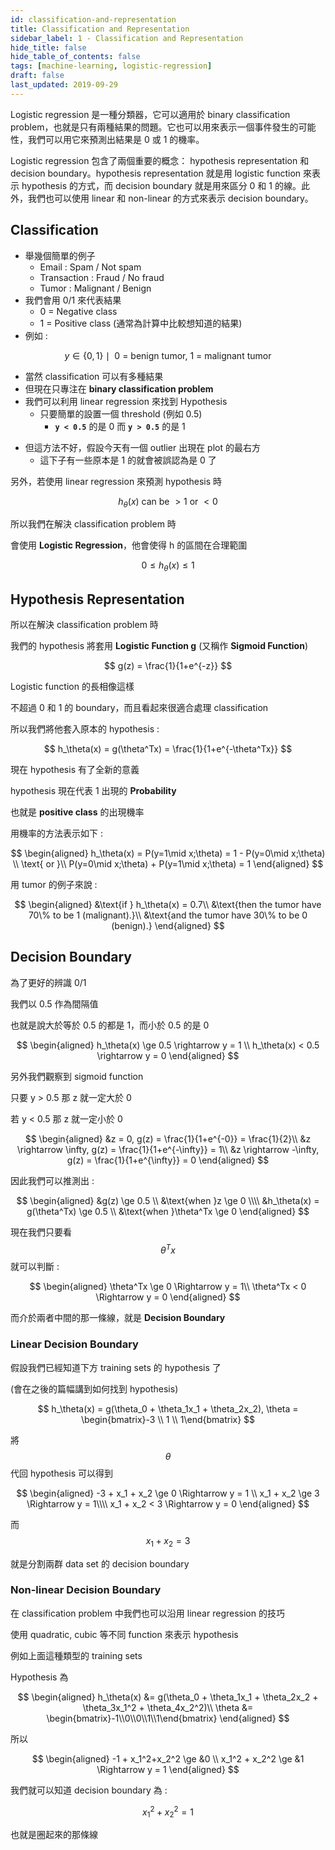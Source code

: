 ```yaml
---
id: classification-and-representation
title: Classification and Representation
sidebar_label: 1 - Classification and Representation
hide_title: false
hide_table_of_contents: false
tags: [machine-learning, logistic-regression]
draft: false
last_updated: 2019-09-29
---
```


Logistic regression 是一種分類器，它可以適用於 binary classification problem，也就是只有兩種結果的問題。它也可以用來表示一個事件發生的可能性，我們可以用它來預測出結果是 0 或 1 的機率。

Logistic regression 包含了兩個重要的概念： hypothesis representation 和 decision boundary。hypothesis representation 就是用 logistic function 來表示 hypothesis 的方式，而 decision boundary 就是用來區分 0 和 1 的線。此外，我們也可以使用 linear 和 non-linear 的方式來表示 decision boundary。

## Classification

- 舉幾個簡單的例子
  - Email : Spam / Not spam
  - Transaction : Fraud / No fraud
  - Tumor : Malignant / Benign
- 我們會用 0/1 來代表結果
  - 0 = Negative class
  - 1 = Positive class \(通常為計算中比較想知道的結果\)
- 例如 :

$$
y \in \left\{0, 1\right\} \mid \text{ 0 = benign tumor, 1 = malignant tumor}
$$

- 當然 classification 可以有多種結果
- 但現在只專注在 **binary classification problem**
- 我們可以利用 linear regression 來找到 Hypothesis
  - 只要簡單的設置一個 threshold \(例如 0.5\)
    - **`y < 0.5`** 的是 0 而 **`y > 0.5`** 的是 1

<fig
  src="/img/learning/machine-learning/03-logistic-regression/01-classification-and-representation/linear_regression_classification.png"
  caption="Linear Regression Classification"
/>

- 但這方法不好，假設今天有一個 outlier 出現在 plot 的最右方
  - 這下子有一些原本是 1 的就會被誤認為是 0 了

<fig
  src="/img/learning/machine-learning/03-logistic-regression/01-classification-and-representation/linear_regression_classification_fail.png"
  caption="Linear Regression Classification Fail"
/>

另外，若使用 linear regression 來預測 hypothesis 時

$$
h_\theta(x) \text{ can be } > 1 \text{ or } < 0
$$

所以我們在解決 classification problem 時

會使用 **Logistic Regression**，他會使得 h 的區間在合理範圍

$$
0 \le h_\theta(x) \le 1
$$

## Hypothesis Representation

所以在解決 classification problem 時

我們的 hypothesis 將套用 **Logistic Function g** \(又稱作 **Sigmoid Function**\)

$$
g(z) = \frac{1}{1+e^{-z}}
$$

Logistic function 的長相像這樣

<fig
  src="/img/learning/machine-learning/03-logistic-regression/01-classification-and-representation/logistic_function_graph.png"
  caption="Logistic Function Graph"
/>

不超過 0 和 1 的 boundary，而且看起來很適合處理 classification

所以我們將他套入原本的 hypothesis :

$$
h_\theta(x) = g(\theta^Tx) = \frac{1}{1+e^{-\theta^Tx}}
$$

現在 hypothesis 有了全新的意義

hypothesis 現在代表 1 出現的 **Probability**

也就是 **positive class** 的出現機率

用機率的方法表示如下 :

$$
\begin{aligned}
h_\theta(x) = P(y=1\mid x;\theta) = 1 - P(y=0\mid x;\theta) \\
\text{ or }\\
P(y=0\mid x;\theta) + P(y=1\mid x;\theta) = 1
\end{aligned}
$$

用 tumor 的例子來說 :

$$
\begin{aligned}
&\text{if } h_\theta(x) = 0.7\\
&\text{then the tumor have 70\% to be 1 (malignant).}\\
&\text{and the tumor have 30\% to be 0 (benign).}
\end{aligned}
$$

## Decision Boundary

為了更好的辨識 0/1

我們以 0.5 作為間隔值

也就是說大於等於 0.5 的都是 1，而小於 0.5 的是 0

$$
\begin{aligned}
h_\theta(x) \ge 0.5 \rightarrow y = 1 \\
h_\theta(x) < 0.5 \rightarrow y = 0
\end{aligned}
$$

另外我們觀察到 sigmoid function

<fig
  src="/img/learning/machine-learning/03-logistic-regression/01-classification-and-representation/sigmoid_function.png"
  caption="Sigmoid Function"
/>

只要 y &gt; 0.5 那 z 就一定大於 0

若 y &lt; 0.5 那 z 就一定小於 0

$$
\begin{aligned}
&z = 0, g(z) = \frac{1}{1+e^{-0}} = \frac{1}{2}\\
&z \rightarrow \infty, g(z) = \frac{1}{1+e^{-\infty}} = 1\\
&z \rightarrow -\infty, g(z) = \frac{1}{1+e^{\infty}} = 0
\end{aligned}
$$

因此我們可以推測出 :

$$
\begin{aligned}
&g(z) \ge 0.5 \\
&\text{when }z \ge 0 \\\\
&h_\theta(x) = g(\theta^Tx) \ge 0.5 \\
&\text{when }\theta^Tx \ge 0
\end{aligned}
$$

現在我們只要看 $$\theta^Tx$$ 就可以判斷 :

$$
\begin{aligned}
\theta^Tx \ge 0 \Rightarrow y = 1\\
\theta^Tx < 0 \Rightarrow y = 0
\end{aligned}
$$

而介於兩者中間的那一條線，就是 **Decision Boundary**

### Linear Decision Boundary

假設我們已經知道下方 training sets 的 hypothesis 了

\(會在之後的篇幅講到如何找到 hypothesis\)

<fig
  src="/img/learning/machine-learning/03-logistic-regression/01-classification-and-representation/decision_boundary_1.png"
  caption="Decision Boundary"
/>

$$
h_\theta(x) = g(\theta_0 + \theta_1x_1 + \theta_2x_2),
\theta = \begin{bmatrix}-3 \\ 1 \\ 1\end{bmatrix}
$$

將 $$\theta$$ 代回 hypothesis 可以得到

$$
\begin{aligned}
-3 + x_1 + x_2 \ge 0 \Rightarrow y = 1 \\
x_1 + x_2 \ge 3 \Rightarrow y = 1\\\\
x_1 + x_2 < 3 \Rightarrow y = 0
\end{aligned}
$$

而$$x_1 + x_2 = 3$$

就是分割兩群 data set 的 decision boundary

### Non-linear Decision Boundary

在 classification problem 中我們也可以沿用 linear regression 的技巧

使用 quadratic, cubic 等不同 function 來表示 hypothesis

<fig
  src="/img/learning/machine-learning/03-logistic-regression/01-classification-and-representation/decision_boundary_2.png"
  caption="Decision Boundary"
/>

例如上面這種類型的 training sets

Hypothesis 為

$$
\begin{aligned}
h_\theta(x) &= g(\theta_0 + \theta_1x_1 + \theta_2x_2 + \theta_3x_1^2 + \theta_4x_2^2)\\
\theta &= \begin{bmatrix}-1\\0\\0\\1\\1\end{bmatrix}
\end{aligned}
$$

所以

$$
\begin{aligned}
-1 + x_1^2+x_2^2 \ge &0 \\
x_1^2 + x_2^2 \ge &1 \Rightarrow y = 1
\end{aligned}
$$

我們就可以知道 decision boundary 為 :

$$
x_1^2 + x_2^2 = 1
$$

也就是圈起來的那條線
